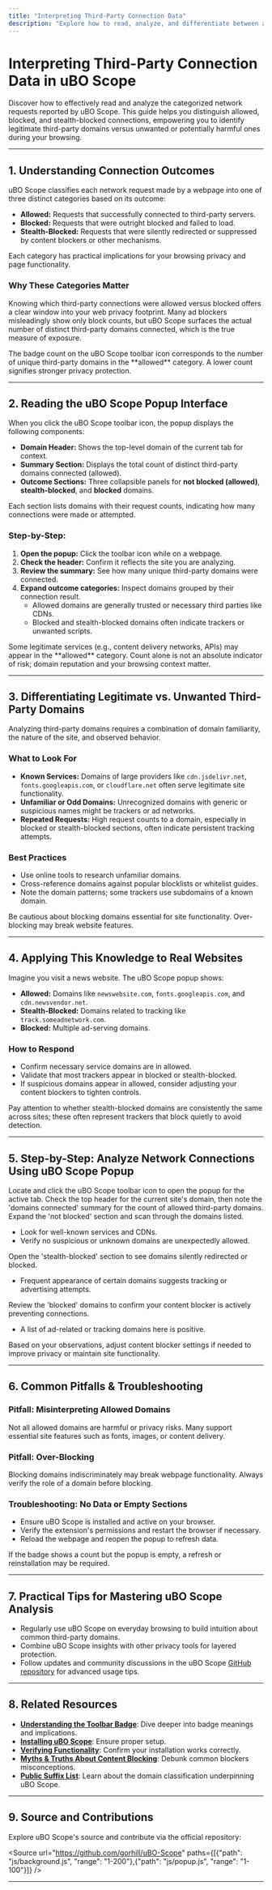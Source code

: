 ```yaml
---
title: "Interpreting Third-Party Connection Data"
description: "Explore how to read, analyze, and differentiate between allowed, blocked, and stealth network requests as reported by uBO Scope. Learn best practices for identifying legitimate vs. unwanted third-party domains and apply this understanding to real sites."
---
```


# Interpreting Third-Party Connection Data in uBO Scope

Discover how to effectively read and analyze the categorized network requests reported by uBO Scope. This guide helps you distinguish allowed, blocked, and stealth-blocked connections, empowering you to identify legitimate third-party domains versus unwanted or potentially harmful ones during your browsing.

---

## 1. Understanding Connection Outcomes

uBO Scope classifies each network request made by a webpage into one of three distinct categories based on its outcome:

- **Allowed:** Requests that successfully connected to third-party servers.
- **Blocked:** Requests that were outright blocked and failed to load.
- **Stealth-Blocked:** Requests that were silently redirected or suppressed by content blockers or other mechanisms.

Each category has practical implications for your browsing privacy and page functionality.

### Why These Categories Matter

Knowing which third-party connections were allowed versus blocked offers a clear window into your web privacy footprint. Many ad blockers misleadingly show only block counts, but uBO Scope surfaces the actual number of distinct third-party domains connected, which is the true measure of exposure.

<Info>
The badge count on the uBO Scope toolbar icon corresponds to the number of unique third-party domains in the **allowed** category. A lower count signifies stronger privacy protection.
</Info>

---

## 2. Reading the uBO Scope Popup Interface

When you click the uBO Scope toolbar icon, the popup displays the following components:

- **Domain Header:** Shows the top-level domain of the current tab for context.
- **Summary Section:** Displays the total count of distinct third-party domains connected (allowed).
- **Outcome Sections:** Three collapsible panels for **not blocked (allowed)**, **stealth-blocked**, and **blocked** domains.

Each section lists domains with their request counts, indicating how many connections were made or attempted.

### Step-by-Step:

1. **Open the popup:** Click the toolbar icon while on a webpage.
2. **Check the header:** Confirm it reflects the site you are analyzing.
3. **Review the summary:** See how many unique third-party domains were connected.
4. **Expand outcome categories:** Inspect domains grouped by their connection result.
   - Allowed domains are generally trusted or necessary third parties like CDNs.
   - Blocked and stealth-blocked domains often indicate trackers or unwanted scripts.

<Tip>
Some legitimate services (e.g., content delivery networks, APIs) may appear in the **allowed** category. Count alone is not an absolute indicator of risk; domain reputation and your browsing context matter.
</Tip>

---

## 3. Differentiating Legitimate vs. Unwanted Third-Party Domains

Analyzing third-party domains requires a combination of domain familiarity, the nature of the site, and observed behavior.

### What to Look For

- **Known Services:** Domains of large providers like `cdn.jsdelivr.net`, `fonts.googleapis.com`, or `cloudflare.net` often serve legitimate site functionality.
- **Unfamiliar or Odd Domains:** Unrecognized domains with generic or suspicious names might be trackers or ad networks.
- **Repeated Requests:** High request counts to a domain, especially in blocked or stealth-blocked sections, often indicate persistent tracking attempts.

### Best Practices

- Use online tools to research unfamiliar domains.
- Cross-reference domains against popular blocklists or whitelist guides.
- Note the domain patterns; some trackers use subdomains of a known domain.

<Warning>
Be cautious about blocking domains essential for site functionality. Over-blocking may break website features.
</Warning>

---

## 4. Applying This Knowledge to Real Websites

Imagine you visit a news website. The uBO Scope popup shows:

- **Allowed:** Domains like `newswebsite.com`, `fonts.googleapis.com`, and `cdn.newsvendor.net`.
- **Stealth-Blocked:** Domains related to tracking like `track.someadnetwork.com`.
- **Blocked:** Multiple ad-serving domains.

### How to Respond

- Confirm necessary service domains are in allowed.
- Validate that most trackers appear in blocked or stealth-blocked.
- If suspicious domains appear in allowed, consider adjusting your content blockers to tighten controls.

<Tip>
Pay attention to whether stealth-blocked domains are consistently the same across sites; these often represent trackers that block quietly to avoid detection.
</Tip>

---

## 5. Step-by-Step: Analyze Network Connections Using uBO Scope Popup

<Steps>
<Step title="Open uBO Scope Popup">
Locate and click the uBO Scope toolbar icon to open the popup for the active tab.
</Step>
<Step title="Identify Current Site and Total Connections">
Check the top header for the current site's domain, then note the 'domains connected' summary for the count of allowed third-party domains.
</Step>
<Step title="Review Allowed Domains">
Expand the 'not blocked' section and scan through the domains listed.

- Look for well-known services and CDNs.
- Verify no suspicious or unknown domains are unexpectedly allowed.
</Step>
<Step title="Inspect Stealth-Blocked Domains">
Open the 'stealth-blocked' section to see domains silently redirected or blocked.

- Frequent appearance of certain domains suggests tracking or advertising attempts.
</Step>
<Step title="Check Blocked Domains">
Review the 'blocked' domains to confirm your content blocker is actively preventing connections.

- A list of ad-related or tracking domains here is positive.
</Step>
<Step title="Make Informed Adjustments">
Based on your observations, adjust content blocker settings if needed to improve privacy or maintain site functionality.
</Step>
</Steps>

---

## 6. Common Pitfalls & Troubleshooting

### Pitfall: Misinterpreting Allowed Domains

Not all allowed domains are harmful or privacy risks. Many support essential site features such as fonts, images, or content delivery.

### Pitfall: Over-Blocking

Blocking domains indiscriminately may break webpage functionality. Always verify the role of a domain before blocking.

### Troubleshooting: No Data or Empty Sections

- Ensure uBO Scope is installed and active on your browser.
- Verify the extension's permissions and restart the browser if necessary.
- Reload the webpage and reopen the popup to refresh data.

<Check>
If the badge shows a count but the popup is empty, a refresh or reinstallation may be required.
</Check>

---

## 7. Practical Tips for Mastering uBO Scope Analysis

- Regularly use uBO Scope on everyday browsing to build intuition about common third-party domains.
- Combine uBO Scope insights with other privacy tools for layered protection.
- Follow updates and community discussions in the uBO Scope [GitHub repository](https://github.com/gorhill/uBO-Scope) for advanced usage tips.

---

## 8. Related Resources

- **[Understanding the Toolbar Badge](../getting-started/setup-and-first-use/understanding-the-badge)**: Dive deeper into badge meanings and implications.
- **[Installing uBO Scope](../getting-started/installation-and-prerequisites/installing-ubo-scope)**: Ensure proper setup.
- **[Verifying Functionality](../getting-started/setup-and-first-use/verifying-functionality)**: Confirm your installation works correctly.
- **[Myths & Truths About Content Blocking](../../overview/introduction-core-concepts/mythbusting-and-truths)**: Debunk common blockers misconceptions.
- **[Public Suffix List](https://publicsuffix.org/)**: Learn about the domain classification underpinning uBO Scope.

---

## 9. Source and Contributions

Explore uBO Scope's source and contribute via the official repository:

<Source url="https://github.com/gorhill/uBO-Scope" paths={[{"path": "js/background.js", "range": "1-200"},{"path": "js/popup.js", "range": "1-100"}]} />

---